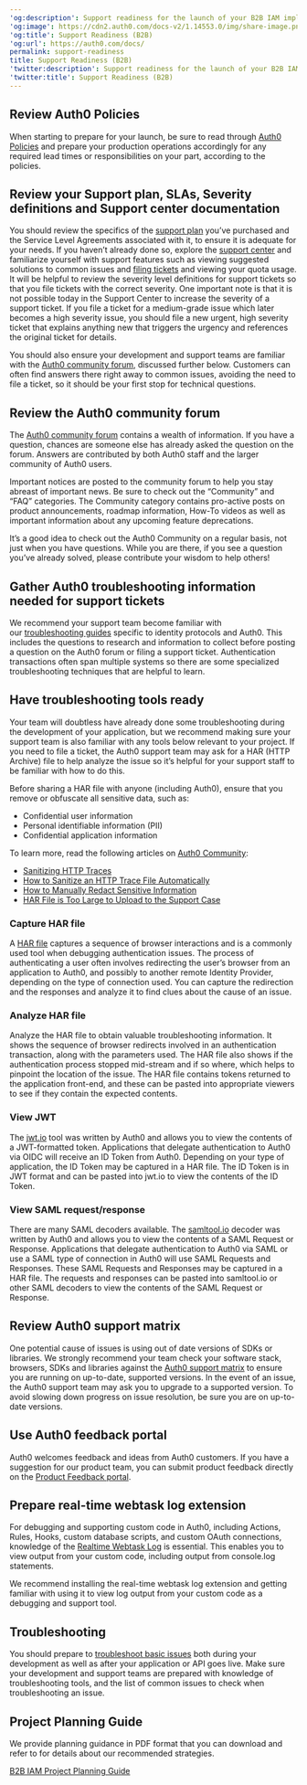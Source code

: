 ---
'og:description': Support readiness for the launch of your B2B IAM implementation.
'og:image': https://cdn2.auth0.com/docs-v2/1.14553.0/img/share-image.png
'og:title': Support Readiness (B2B)
'og:url': https://auth0.com/docs/
permalink: support-readiness
title: Support Readiness (B2B)
'twitter:description': Support readiness for the launch of your B2B IAM implementation.
'twitter:title': Support Readiness (B2B)
---
## Review Auth0 Policies

When starting to prepare for your launch, be sure to read through [Auth0 Policies](/docs/troubleshoot/customer-support/operational-policies) and prepare your production operations accordingly for any required lead times or responsibilities on your part, according to the policies.

## Review your Support plan, SLAs, Severity definitions and Support center documentation

You should review the specifics of the [support plan](/docs/troubleshoot/customer-support) you’ve purchased and the Service Level Agreements associated with it, to ensure it is adequate for your needs. If you haven’t already done so, explore the [support center](https://support.auth0.com/) and familiarize yourself with support features such as viewing suggested solutions to common issues and [filing tickets](/docs/troubleshoot/customer-support/open-and-manage-support-tickets) and viewing your quota usage. It will be helpful to review the severity level definitions for support tickets so that you file tickets with the correct severity. One important note is that it is not possible today in the Support Center to increase the severity of a support ticket. If you file a ticket for a medium-grade issue which later becomes a high severity issue, you should file a new urgent, high severity ticket that explains anything new that triggers the urgency and references the original ticket for details.

You should also ensure your development and support teams are familiar with the [Auth0 community forum](https://community.auth0.com/), discussed further below. Customers can often find answers there right away to common issues, avoiding the need to file a ticket, so it should be your first stop for technical questions.

## Review the Auth0 community forum

The [Auth0 community forum](https://community.auth0.com/) contains a wealth of information. If you have a question, chances are someone else has already asked the question on the forum. Answers are contributed by both Auth0 staff and the larger community of Auth0 users.

Important notices are posted to the community forum to help you stay abreast of important news. Be sure to check out the “Community” and “FAQ” categories. The Community category contains pro-active posts on product announcements, roadmap information, How-To videos as well as important information about any upcoming feature deprecations.

It’s a good idea to check out the Auth0 Community on a regular basis, not just when you have questions. While you are there, if you see a question you’ve already solved, please contribute your wisdom to help others!

## Gather Auth0 troubleshooting information needed for support tickets

We recommend your support team become familiar with our [troubleshooting guides](/docs/troubleshoot) specific to identity protocols and Auth0. This includes the questions to research and information to collect before posting a question on the Auth0 forum or filing a support ticket. Authentication transactions often span multiple systems so there are some specialized troubleshooting techniques that are helpful to learn.

## Have troubleshooting tools ready

Your team will doubtless have already done some troubleshooting during the development of your application, but we recommend making sure your support team is also familiar with any tools below relevant to your project. If you need to file a ticket, the Auth0 support team may ask for a HAR (HTTP Archive) file to help analyze the issue so it’s helpful for your support staff to be familiar with how to do this.

<Warning>

Before sharing a HAR file with anyone (including Auth0), ensure that you remove or obfuscate all sensitive data, such as:

* Confidential user information
* Personal identifiable information (PII)
* Confidential application information

To learn more, read the following articles on [Auth0 Community](https://community.auth0.com):

* [Sanitizing HTTP Traces](https://community.auth0.com/t/sanitizing-http-traces/119488)
* [How to Sanitize an HTTP Trace File Automatically](https://community.auth0.com/t/how-to-sanitize-a-http-trace-file-automatically/120583)
* [How to Manually Redact Sensitive Information](https://community.auth0.com/t/how-to-manually-redact-sensitive-information/122554)
* [HAR File is Too Large to Upload to the Support Case](https://community.auth0.com/t/har-file-is-too-large-to-upload-to-the-support-case/122488)

</Warning>

### Capture HAR file

A [HAR file](/docs/troubleshoot/troubleshooting-tools/generate-and-analyze-har-files) captures a sequence of browser interactions and is a commonly used tool when debugging authentication issues. The process of authenticating a user often involves redirecting the user’s browser from an application to Auth0, and possibly to another remote <Tooltip tip="Identity Provider (IdP): Service that stores and manages digital identities." cta="View Glossary" href="/docs/glossary?term=Identity+Provider">Identity Provider</Tooltip>, depending on the type of connection used. You can capture the redirection and the responses and analyze it to find clues about the cause of an issue.

### Analyze HAR file

Analyze the HAR file to obtain valuable troubleshooting information. It shows the sequence of browser redirects involved in an authentication transaction, along with the parameters used. The HAR file also shows if the authentication process stopped mid-stream and if so where, which helps to pinpoint the location of the issue. The HAR file contains tokens returned to the application front-end, and these can be pasted into appropriate viewers to see if they contain the expected contents.

### View JWT

The [jwt.io](https://jwt.io/) tool was written by Auth0 and allows you to view the contents of a <Tooltip tip="JSON Web Token (JWT): Standard ID Token format (and often Access Token format) used to represent claims securely between two parties." cta="View Glossary" href="/docs/glossary?term=JWT">JWT</Tooltip>-formatted token. Applications that delegate authentication to Auth0 via OIDC will receive an <Tooltip tip="ID Token: Credential meant for the client itself, rather than for accessing a resource." cta="View Glossary" href="/docs/glossary?term=ID+Token">ID Token</Tooltip> from Auth0. Depending on your type of application, the ID Token may be captured in a HAR file. The ID Token is in JWT format and can be pasted into jwt.io to view the contents of the ID Token.

### View SAML request/response

There are many <Tooltip tip="Security Assertion Markup Language (SAML): Standardized protocol allowing two parties to exchange authentication information without a password." cta="View Glossary" href="/docs/glossary?term=SAML">SAML</Tooltip> decoders available. The [samltool.io](https://samltool.io/) decoder was written by Auth0 and allows you to view the contents of a SAML Request or Response. Applications that delegate authentication to Auth0 via SAML or use a SAML type of connection in Auth0 will use SAML Requests and Responses. These SAML Requests and Responses may be captured in a HAR file. The requests and responses can be pasted into samltool.io or other SAML decoders to view the contents of the SAML Request or Response.

## Review Auth0 support matrix

One potential cause of issues is using out of date versions of SDKs or libraries. We strongly recommend your team check your software stack, browsers, SDKs and libraries against the [Auth0 support matrix](/docs/troubleshoot/customer-support/product-support-matrix) to ensure you are running on up-to-date, supported versions. In the event of an issue, the Auth0 support team may ask you to upgrade to a supported version. To avoid slowing down progress on issue resolution, be sure you are on up-to-date versions.

## Use Auth0 feedback portal

Auth0 welcomes feedback and ideas from Auth0 customers. If you have a suggestion for our product team, you can submit product feedback directly on the [Product Feedback portal](https://auth0.com/feedback).

## Prepare real-time webtask log extension

For debugging and supporting custom code in Auth0, including Actions, Rules, Hooks, custom database scripts, and custom <Tooltip tip="OAuth 2.0: Authorization framework that defines authorization protocols and workflows." cta="View Glossary" href="/docs/glossary?term=OAuth">OAuth</Tooltip> connections, knowledge of the [Realtime Webtask Log](/docs/customize/extensions/real-time-webtask-logs) is essential. This enables you to view output from your custom code, including output from console.log statements.

We recommend installing the real-time webtask log extension and getting familiar with using it to view log output from your custom code as a debugging and support tool.

## Troubleshooting

You should prepare to [troubleshoot basic issues](/docs/troubleshoot/basic-issues) both during your development as well as after your application or API goes live. Make sure your development and support teams are prepared with knowledge of troubleshooting tools, and the list of common issues to check when troubleshooting an issue.

## Project Planning Guide

We provide planning guidance in PDF format that you can download and refer to for details about our recommended strategies.

[B2B IAM Project Planning Guide](https://assets.ctfassets.net/cdy7uua7fh8z/63F0WOPJdVzsPMxV1Xvp8x/7a329487c5e890d8e820f6a48983b46a/B2B_Project_Planning.pdf)